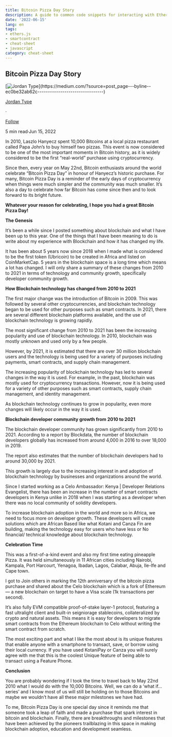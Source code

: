 ```yaml
---
title: Bitcoin Pizza Day Story
description: A guide to common code snippets for interacting with Ethereum smart contracts using Bitcoin Pizza Day Story.
date: '2022-06-15'
lang: en
tags:
- ethers.js
- smartcontract
- cheat-sheet
- javascript
category: cheat-sheet
---
```



## **Bitcoin Pizza Day Story**

[![Jordan Type](https://miro.medium.com/v2/resize:fill:88:88/0*-BxK6NvbOEXZ038-.)](https://medium.com/?source=post_page---byline--ec0be32ab62c--------------------------------)

[Jordan Type](https://medium.com/?source=post_page---byline--ec0be32ab62c--------------------------------)

·

[Follow](https://medium.com/m/signin?actionUrl=https%3A%2F%2Fmedium.com%2F_%2Fsubscribe%2Fuser%2Fc405a7ae1c25&operation=register&redirect=https%3A%2F%2Fjordanmuthemba.medium.com%2Fbitcoin-pizza-day-story-ec0be32ab62c&user=Jordan+Type&userId=c405a7ae1c25&source=post_page-c405a7ae1c25--byline--ec0be32ab62c---------------------post_header-----------)

5 min read·Jun 15, 2022

In 2010, Laszlo Hanyecz spent 10,000 Bitcoins at a local pizza restaurant called Papa John’s to buy himself two pizzas. This event is now considered to be one of the most important moments in Bitcoin history, as it is widely considered to be the first “real-world” purchase using cryptocurrency.

Since then, every year on May 22nd, Bitcoin enthusiasts around the world celebrate “Bitcoin Pizza Day” in honour of Hanyecz’s historic purchase. For many, Bitcoin Pizza Day is a reminder of the early days of cryptocurrency when things were much simpler and the community was much smaller. It’s also a day to celebrate how far Bitcoin has come since then and to look forward to its bright future.

**Whatever your reason for celebrating, I hope you had a great Bitcoin Pizza Day!**

**The Genesis**

It’s been a while since I posted something about blockchain and what I have been up to this year. One of the things that I have been meaning to do is write about my experience with Blockchain and how it has changed my life.

It has been about 5 years now since 2018 when I made what is considered to be the first token (Ubricoin) to be created in Africa and listed on CoinMarketCap. 5 years in the blockchain space is a long time which means a lot has changed. I will only share a summary of these changes from 2010 to 2021 in terms of technology and community growth, specifically developer community growth.

**How Blockchain technology has changed from 2010 to 2021**

The first major change was the introduction of Bitcoin in 2009. This was followed by several other cryptocurrencies, and blockchain technology began to be used for other purposes such as smart contracts. In 2021, there are several different blockchain platforms available, and the use of blockchain technology is growing rapidly.

The most significant change from 2010 to 2021 has been the increasing popularity and use of blockchain technology. In 2010, blockchain was mostly unknown and used only by a few people.

However, by 2021, it is estimated that there are over 30 million blockchain users and the technology is being used for a variety of purposes including payments, smart contracts, and supply chain management.

The increasing popularity of blockchain technology has led to several changes in the way it is used. For example, in the past, blockchain was mostly used for cryptocurrency transactions. However, now it is being used for a variety of other purposes such as smart contracts, supply chain management, and identity management.

As blockchain technology continues to grow in popularity, even more changes will likely occur in the way it is used.

**Blockchain developer community growth from 2010 to 2021**

The blockchain developer community has grown significantly from 2010 to 2021. According to a report by Blockdata, the number of blockchain developers globally has increased from around 4,000 in 2016 to over 18,000 in 2019.

The report also estimates that the number of blockchain developers had to around 30,000 by 2021.

This growth is largely due to the increasing interest in and adoption of blockchain technology by businesses and organizations around the world.

Since I started working as a Celo Ambassador: Kenya | Developer Relations Evangelist, there has been an increase in the number of smart contracts developers in Kenya unlike in 2018 when I was starting as a developer when there was no local community of solidity developers.

To increase blockchain adoption in the world and more so in Africa, we need to focus more on developer growth. These developers will create solutions which are African Based like what Kotani and Canza Fin are building, making the technology easy for users who have less or No financial/ technical knowledge about blockchain technology.

**Celebration Time**

This was a first-of-a-kind event and also my first time eating pineapple Pizza. It was held simultaneously in 11 African cities including Nairobi, Kampala, Port Harcourt, Yenagoa, Ibadan, Lagos, Calabar, Abuja, Ile-Ife and Cape town.

I got to Join others in marking the 12th anniversary of the bitcoin pizza purchase and shared about the Celo blockchain which is a fork of Ethereum — a new blockchain on target to have a Visa scale (1k transactions per second).

It’s also fully EVM compatible proof-of-stake layer-1 protocol, featuring a fast ultralight client and built-in seigniorage stablecoins, collateralized by crypto and natural assets. This means it is easy for developers to migrate smart contracts from the Ethereum blockchain to Celo without writing the smart contract from scratch.

The most exciting part and what I like the most about is its unique features that enable anyone with a smartphone to transact, save, or borrow using their local currency. If you have used KotaniPay or Canza you will surely agree with me that this is the coolest Unique feature of being able to transact using a Feature Phone.

**Conclusion**

You are probably wondering if I took the time to travel back to May 22nd 2010 what I would do with the 10,000 Bitcoins. Well, we can do a ‘what if… series’ and I know most of us will still be holding on to those Bitcoins and maybe we wouldn’t have all these major milestones we have had.

To me, Bitcoin Pizza Day is one special day since it reminds me that someone took a leap of faith and made a purchase that spark interest in bitcoin and blockchain. Finally, there are breakthroughs and milestones that have been achieved by the pioneers trailblazing in this space in making blockchain adoption, education and development seamless.
